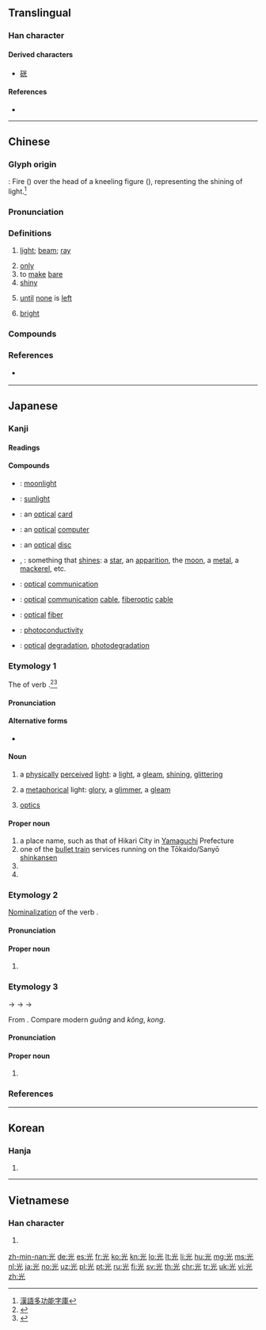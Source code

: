 {{also|灮}}
==Translingual==

===Han character===
{{Han char|rn=10|rad=儿|as=04|sn=6|four=90211|canj=FMU|ids=⿱⿱⺌一儿}}

====Derived characters====
* [[硄]]

====References====
* {{Han ref|kx=0124.060|dkj=01350|dj=0262.010|hdz=10266.070|uh=5149|ud=20809|bh=A5FA|bd=42490}}

----

==Chinese==
{{zh-forms}}

===Glyph origin===
{{Han etyl}}
{{liushu|i}}: Fire ({{zh-l|火*}}) over the head of a kneeling figure ({{zh-l|卩*}}), representing the shining of light.<ref>[http://humanum.arts.cuhk.edu.hk/Lexis/lexi-mf/search.php?word=%E5%85%89 漢語多功能字庫]</ref>

===Pronunciation===
{{zh-pron
|m=guāng
|c=gwong1
|h=pfs=kông
|md=guŏng
|mn=kng/kong
|mn_note=kng - vernacular, kong - literary
|w=1kuaan,1kuan
|ma=Zh-guang.ogg
|mna=Taiwanese-The_Vowel_ng2.ogg
|mc=y
|oc=y
|cat=n,v,part
}}

===Definitions===
{{zh-hanzi}}

# [[light]]; [[beam]]; [[ray]]
#: {{zh-x|一 束 光 透過 門縫 射 進來。|A beam of '''light''' shone through the door.}}
# [[only]]
# to [[make]] [[bare]]
# [[shiny]]
# {{n-g|Particle used after verbs to show exhaustion or completion.}} [[until]] [[none]] is [[left]]
#: {{zh-x|我 已經 用光 了 所有 的 錢|I've already used '''up''' all of my money}}
#: {{zh-x|賣光 了|'''completely''' sold '''out'''}}
# [[bright]]
#: {{zh-ant|暗}}

===Compounds===
{{zh-der|光板兒|光筆|光標|光波|光彩|光燦燦|光程|光赤|光寵|光存儲器|光打雷，不下雨|光打印機|光大|光帶|光刀|光導管|光導縴維|光電池|光電管|光電效應|光電子|光度|光度計|光風霽月|光輻射|光復|光桿兒|光顧|光怪陸離|光棍|光棍兒|光合作用|光華|光滑|光化學|光化學煙霧|光化作用|光環|光輝|光火|光腳|光腳兒|光潔|光潔度|光解作用|光景|光纜|光亮|光量子|光療|光臨|光溜|光溜溜|光流|光芒|光面|光面兒|光敏電阻|光明|光明磊落|光明正大|光能|光年|光盤|光盤|光票|光譜|光譜儀|光氣|光前裕後|光球|光驅|光圈|光榮|光榮榜|光潤|光閃閃|光疏媒質|光束|光速|光趟|光天化日|光通量|光頭|光禿禿|光禿禿的|光纖|光鮮|光線|光學|光學纖維|光壓|光焰|光洋|光燿|光陰|光源|光澤|光照|光照度|光周期|光柱|光子|光宗燿祖|光碟}}

===References===
* {{qualifier|Min Nan}} {{thcwd|2065}}

----

==Japanese==

===Kanji===
{{ja-kanji|grade=2|rs=儿04}}

====Readings====
{{ja-readings
|goon=[[こう]] (kō) < [[くわう]] (kwau)
|kanon=[[こう]] (kō) < [[くわう]] (kwau)
|kun=[[ひかる|ひか.る]] ({{ja-l|光る}}, hika.ru); [[ひかり]] ({{ja-l|光}}, hikari)
|nanori=[[あき]] (aki), [[あきら]] (akira), [[こう]] (kō), [[てる]] (teru), [[ひこ]] (hiko), [[み]] (mi), [[みつ]] (mitsu)
}}

====Compounds====
{{der-top|Compounds}}
* {{ja-r|月光|げっこう}}: [[moonlight]]
* {{ja-r|日光|にっこう}}: [[sunlight]]
* {{ja-r|光カード|ひかり カード}}: an [[optical]] [[card]]
* {{ja-r|光コンピュータ|ひかり コンピュータ}}: an [[optical]] [[computer]]
* {{ja-r|光ディスク|ひかり ディスク}}: an [[optical]] [[disc]]
* {{ja-r|光物|ひかりもの}}, {{ja-r|光り物|ひかりもの}}: something that [[shine]]s: a [[star]], an [[apparition]], the [[moon]], a [[metal]], a [[mackerel]], etc.
* {{ja-r|光通信|ひかり つうしん}}: [[optical]] [[communication]]
* {{ja-r|光通信ケーブル|ひかり つうしん ケーブル}}: [[optical]] [[communication]] [[cable]], [[fiberoptic]] [[cable]]
* {{ja-r|光ファイバー|ひかり ファイバー}}: [[optical]] [[fiber]]
* {{ja-r|光伝道度|ひかり でんどうど}}: [[photoconductivity]]
* {{ja-r|光分解|ひかり ぶんかい}}: [[optical]] [[degradation]], [[photodegradation]]
{{der-bottom}}

===Etymology 1===
{{ja-kanjitab|yomi=k|ひかり}}
The {{m|ja|連用形|tr=ren'yōkei||continuative or stem form}} of verb {{m|ja|光る|tr=hikaru||to shine, to glitter, to gleam}}.<ref name="KDJ">{{R:Kokugo Dai Jiten}}</ref><ref name="DJR">{{R:Daijirin}}</ref>

====Pronunciation====
{{ja-pron|yomi=k|ひかり|acc=3|acc_ref=NHK,DJR|dev=1}}

====Alternative forms====
* {{l|ja|光り}}

====Noun====
{{ja-noun|ひかり}}

# a [[physically]] [[perceived]] [[light]]: a [[light]], a [[gleam]], [[shining]], [[glittering]]
#: {{ja-usex|ダイヤモンドの'''光'''|ダイヤモンド の '''ひかり'''|a diamond's '''glitter''' / '''shine''' / '''twinkling'''}}
# a [[metaphorical]] light: [[glory]], a [[glimmer]], a [[gleam]]
#: {{ja-usex|前途に'''光'''を失う|ぜんと に '''ひかり''' を うしなう|to lose '''light''' regarding the future → future prospects grow dim}}
#: {{ja-usex|解決への道に'''光'''を投げかける|かいけつ へ の みち に '''ひかり''' を なげかける|to shed '''light''' on the way to a solution}}
# {{qualifier|in compounds}} [[optics]]
#: {{ja-usex|'''光'''ファイバー|'''ひかり''' ファイバー|'''optical''' fiber}}

====Proper noun====
{{ja-pos|proper|ひかり}}

# a place name, such as that of Hikari City in [[Yamaguchi]] Prefecture
# one of the [[bullet train]] services running on the Tōkaido/Sanyō [[shinkansen]]
# {{surname|lang=ja|sort=ひかり}}
# {{given name|female|lang=ja|sort=ひかり}}
{{catlangcode|ja|Cities|Japan|sort=ひかり}}

===Etymology 2===
{{ja-kanjitab|yomi=irr|ひかる}}
[[nominalization|Nominalization]] of the verb {{m|ja|光る|tr=hikaru||to shine, to glitter, to gleam}}.

====Pronunciation====
{{ja-pron|yomi=irr|ひかる}}

====Proper noun====
{{ja-pos|proper|ひかる}}

# {{given name|male|lang=ja|sort=ひかる}}

===Etymology 3===
{{ja-kanjitab|こう|yomi=o}}
{{IPAchar|/kwau/}} → {{IPAchar|/kwɔː/}} → {{IPAchar|/kɔː/}} → {{IPAchar|/koː/}}

From {{etyl|ltc|ja|sort=こう}} {{m|zh|光|tr=kwang||light, brightness}}. Compare modern {{etyl|cmn|-}} ''guāng'' and {{etyl|hak|-}} ''kông'', {{etyl|nan|-}} ''kong''.

====Pronunciation====
{{ja-pron|yomi=goon|こう|acc=1}}

====Proper noun====
{{ja-pos|proper|こう|hhira=くわう}}

# {{given name|male|lang=ja|sort=こう}}

===References===
<references/>

----

==Korean==

===Hanja===
{{ko-hanja|hangeul=광|rv=gwang|mr=kwang|y=kwang}}

# {{defn|lang=ko|sort=儿04}}

----

==Vietnamese==

===Han character===
{{vi-hantu|[[quang]], [[cuông]], [[quàng]], [[quăng]]|rs=儿04}}

# {{defn|lang=vi|sort=儿04}}

[[zh-min-nan:光]]
[[de:光]]
[[es:光]]
[[fr:光]]
[[ko:光]]
[[kn:光]]
[[lo:光]]
[[lt:光]]
[[li:光]]
[[hu:光]]
[[mg:光]]
[[ms:光]]
[[nl:光]]
[[ja:光]]
[[no:光]]
[[uz:光]]
[[pl:光]]
[[pt:光]]
[[ru:光]]
[[fi:光]]
[[sv:光]]
[[th:光]]
[[chr:光]]
[[tr:光]]
[[uk:光]]
[[vi:光]]
[[zh:光]]